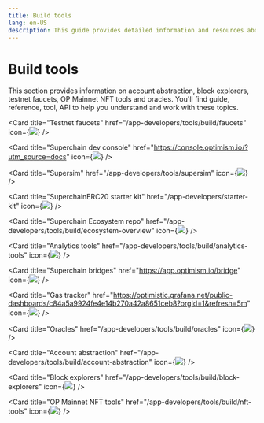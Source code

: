 ```yaml
---
title: Build tools
lang: en-US
description: This guide provides detailed information and resources about building in the Optimism ecosystem.
---
```



# Build tools

This section provides information on account abstraction, block explorers, testnet faucets, OP Mainnet NFT tools and oracles. You'll find guide, reference, tool, API to help you understand and work with these topics.

<Cards>

  <Card title="Testnet faucets" href="/app-developers/tools/build/faucets" icon={<img src="/img/icons/shapes.svg" />} />

  <Card title="Superchain dev console" href="https://console.optimism.io/?utm_source=docs" icon={<img src="/img/icons/shapes.svg" />} />

  <Card title="Supersim" href="/app-developers/tools/supersim" icon={<img src="/img/icons/shapes.svg" />} />

  <Card title="SuperchainERC20 starter kit" href="/app-developers/starter-kit" icon={<img src="/img/icons/shapes.svg" />} />

  <Card title="Superchain Ecosystem repo" href="/app-developers/tools/build/ecosystem-overview" icon={<img src="/img/icons/shapes.svg" />} />

  <Card title="Analytics tools" href="/app-developers/tools/build/analytics-tools" icon={<img src="/img/icons/shapes.svg" />} />

  <Card title="Superchain bridges" href="https://app.optimism.io/bridge" icon={<img src="/img/icons/shapes.svg" />} />

  <Card title="Gas tracker" href="https://optimistic.grafana.net/public-dashboards/c84a5a9924fe4e14b270a42a8651ceb8?orgId=1&refresh=5m" icon={<img src="/img/icons/shapes.svg" />} />

  <Card title="Oracles" href="/app-developers/tools/build/oracles" icon={<img src="/img/icons/shapes.svg" />} />

  <Card title="Account abstraction" href="/app-developers/tools/build/account-abstraction" icon={<img src="/img/icons/shapes.svg" />} />

  <Card title="Block explorers" href="/app-developers/tools/build/block-explorers" icon={<img src="/img/icons/shapes.svg" />} />

  <Card title="OP Mainnet NFT tools" href="/app-developers/tools/build/nft-tools" icon={<img src="/img/icons/shapes.svg" />} />

</Cards>
